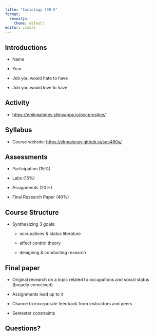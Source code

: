 ```yaml
---
title: "Sociology 490-S"
format:
  revealjs: 
    theme: default
editor: visual
---
```


## Introductions

-   Name

-   Year

-   Job you would hate to have

-   Job you would love to have

## Activity 

-   <https://emkmaloney.shinyapps.io/occprestige/>

## Syllabus

-   Course website: <https://ekmaloney.github.io/soc490s/>

## Assessments

-   Participation (15%)

-   Labs (15%)

-   Assignments (20%)

-   Final Research Paper (40%)

## Course Structure

-   Synthesizing 3 goals:

    -   occupations & status literature

    -   affect control theory

    -   designing & conducting research

## Final paper

-   Original research on a topic related to occupations and social status (broadly conceived)

-   Assignments lead up to it

-   Chance to incorporate feedback from instructors and peers

-    Semester constraints

## Questions? 

